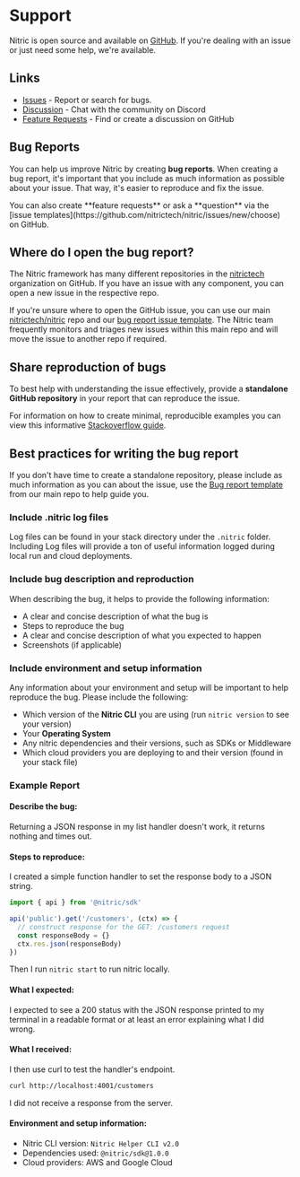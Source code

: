 
# Support

Nitric is open source and available on [GitHub](https://github.com/nitrictech/nitric). If you're dealing with an issue or just need some help, we're available.

## Links

- [Issues](https://github.com/nitrictech/nitric/issues) - Report or search for bugs.
- [Discussion](https://nitric.io/chat) - Chat with the community on Discord
- [Feature Requests](https://github.com/nitrictech/nitric/discussions) - Find or create a discussion on GitHub

## Bug Reports

You can help us improve Nitric by creating **bug reports**. When creating a bug report, it's important that you include as much information as possible about your issue. That way, it's easier to reproduce and fix the issue.

<Note>
  You can also create **feature requests** or ask a **question** via the [issue
  templates](https://github.com/nitrictech/nitric/issues/new/choose) on GitHub.
</Note>

## Where do I open the bug report?

The Nitric framework has many different repositories in the [nitrictech](https://github.com/nitrictech) organization on GitHub. If you have an issue with any component, you can open a new issue in the respective repo.

If you're unsure where to open the GitHub issue, you can use our main [nitrictech/nitric](https://github.com/nitrictech/nitric) repo and our [bug report issue template](https://github.com/nitrictech/nitric/issues/new?assignees=&labels=bug&projects=&template=1.bug.md). The Nitric team frequently monitors and triages new issues within this main repo and will move the issue to another repo if required.

## Share reproduction of bugs

To best help with understanding the issue effectively, provide a **standalone GitHub repository** in your report that can reproduce the issue.

For information on how to create minimal, reproducible examples you can view this informative [Stackoverflow guide](https://stackoverflow.com/help/minimal-reproducible-example).

## Best practices for writing the bug report

If you don't have time to create a standalone repository, please include as much information as you can about the issue, use the [Bug report template](https://github.com/nitrictech/nitric/issues/new?assignees=&labels=bug&projects=&template=1.bug.md) from our main repo to help guide you.

### Include .nitric log files

Log files can be found in your stack directory under the `.nitric` folder.
Including Log files will provide a ton of useful information logged during local run and cloud deployments.

### Include bug description and reproduction

When describing the bug, it helps to provide the following information:

- A clear and concise description of what the bug is
- Steps to reproduce the bug
- A clear and concise description of what you expected to happen
- Screenshots (if applicable)

### Include environment and setup information

Any information about your environment and setup will be important to help reproduce the bug. Please include the following:

- Which version of the **Nitric CLI** you are using (run `nitric version` to see your version)
- Your **Operating System**
- Any nitric dependencies and their versions, such as SDKs or Middleware
- Which cloud providers you are deploying to and their version (found in your stack file)

### Example Report

#### Describe the bug:

Returning a JSON response in my list handler doesn't work, it returns nothing and times out.

#### Steps to reproduce:

I created a simple function handler to set the response body to a JSON string.

```typescript
import { api } from '@nitric/sdk'

api('public').get('/customers', (ctx) => {
  // construct response for the GET: /customers request
  const responseBody = {}
  ctx.res.json(responseBody)
})
```

Then I run `nitric start` to run nitric locally.

#### What I expected:

I expected to see a 200 status with the JSON response printed to my terminal in a readable format or at least an error explaining what I did wrong.

#### What I received:

I then use curl to test the handler's endpoint.

```bash
curl http://localhost:4001/customers
```

I did not receive a response from the server.

#### Environment and setup information:

- Nitric CLI version: `Nitric Helper CLI v2.0`
- Dependencies used: `@nitric/sdk@1.0.0`
- Cloud providers: AWS and Google Cloud
